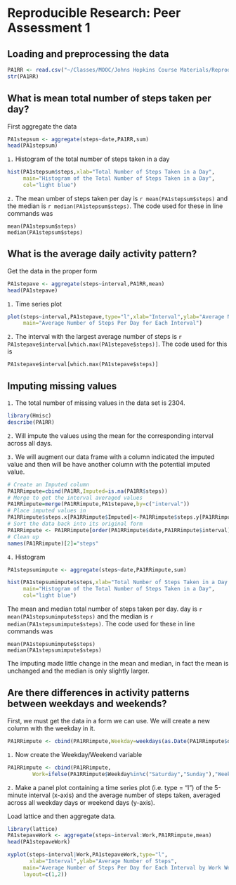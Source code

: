 # Reproducible Research: Peer Assessment 1

## Loading and preprocessing the data
```r
PA1RR <- read.csv("~/Classes/MOOC/Johns Hopkins Course Materials/Reproducible Research/Data/activity.csv")
str(PA1RR)
```

## What is mean total number of steps taken per day?

First aggregate the data
```r
PA1stepsum <- aggregate(steps~date,PA1RR,sum)
head(PA1stepsum)
```
`1.` Histogram of the total number of steps taken in a day

```r
hist(PA1stepsum$steps,xlab="Total Number of Steps Taken in a Day",
     main="Histogram of the Total Number of Steps Taken in a Day",
     col="light blue")
```

`2.` The mean umber of steps taken per day is `r mean(PA1stepsum$steps)` and the median is `r median(PA1stepsum$steps)`.  The code used for these in line commands was  

```
mean(PA1stepsum$steps)  
median(PA1stepsum$steps)
```

## What is the average daily activity pattern?

Get the data in the proper form

```r
PA1stepave <- aggregate(steps~interval,PA1RR,mean)
head(PA1stepave)
```

`1.`  Time series plot

```r
plot(steps~interval,PA1stepave,type="l",xlab="Interval",ylab="Average Number of Steps",
     main="Average Number of Steps Per Day for Each Interval")
```

`2.` The interval with the largest average number of steps is `r PA1stepave$interval[which.max(PA1stepave$steps)]`.  The code used for this is  
```
PA1stepave$interval[which.max(PA1stepave$steps)]
```
## Imputing missing values

`1.` The total number of missing values in the data set is 2304.

```r
library(Hmisc)
describe(PA1RR)
```


`2.` Will impute the values using the mean for the corresponding interval across all days.  

`3.` We will augment our data frame with a column indicated the imputed value and then will be have another column with the potential imputed value.  
```r
# Create an Imputed column
PA1RRimpute=cbind(PA1RR,Imputed=is.na(PA1RR$steps))
# Merge to get the interval averaged values
PA1RRimpute=merge(PA1RRimpute,PA1stepave,by=c("interval"))
# Place imputed values in
PA1RRimpute$steps.x[PA1RRimpute$Imputed]<-PA1RRimpute$steps.y[PA1RRimpute$Imputed]
# Sort the data back into its original form
PA1RRimpute <- PA1RRimpute[order(PA1RRimpute$date,PA1RRimpute$interval),]
# Clean up
names(PA1RRimpute)[2]="steps"
```


`4.` Histogram
```r
PA1stepsumimpute <- aggregate(steps~date,PA1RRimpute,sum)
```  

```r
hist(PA1stepsumimpute$steps,xlab="Total Number of Steps Taken in a Day (Imputed Values)",
     main="Histogram of the Total Number of Steps Taken in a Day",
     col="light blue")
```  

The mean and median total number of steps taken per day. day is `r mean(PA1stepsumimpute$steps)` and the median is `r median(PA1stepsumimpute$steps)`.  The code used for these in line commands was  

```
mean(PA1stepsumimpute$steps)  
median(PA1stepsumimpute$steps)
```

The imputing made little change in the mean and median, in fact the mean is unchanged and the median is only slightly larger.  

## Are there differences in activity patterns between weekdays and weekends?

First, we must get the data in a form we can use.  We will create a new column with the weekday in it.  

```r
PA1RRimpute <- cbind(PA1RRimpute,Weekday=weekdays(as.Date(PA1RRimpute$date)))
```

`1.` Now create the Weekday/Weekend variable

```r
PA1RRimpute <- cbind(PA1RRimpute,
        Work=ifelse(PA1RRimpute$Weekday%in%c("Saturday","Sunday"),"Weekend","Weekday"))
```

`2.` Make a panel plot containing a time series plot (i.e. type = "l") of the 5-minute interval (x-axis) and the average number of steps taken, averaged across all weekday days or weekend days (y-axis).

Load lattice and then aggregate data.

```r
library(lattice)
PA1stepaveWork <- aggregate(steps~interval:Work,PA1RRimpute,mean)
head(PA1stepaveWork)
```

```r
xyplot(steps~interval|Work,PA1stepaveWork,type="l",
       xlab="Interval",ylab="Average Number of Steps",
     main="Average Number of Steps Per Day for Each Interval by Work Week",
     layout=c(1,2))
```
